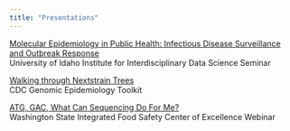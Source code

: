 ```yaml
---
title: "Presentations"
---
```


[Molecular Epidemiology in Public Health: Infectious Disease Surveillance and Outbreak Response](https://www.youtube.com/watch?v=2EX9l30bWFU)\
University of Idaho Institute for Interdisciplinary Data Science Seminar

[Walking through Nextstrain Trees](https://www.youtube.com/watch?v=lFmtfnDGbo4)\
CDC Genomic Epidemiology Toolkit

[ATG, GAC, What Can Sequencing Do For Me?](https://www.youtube.com/watch?v=CUznUQINlKk)\
Washington State Integrated Food Safety Center of Excellence Webinar
